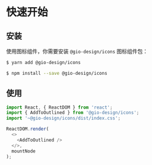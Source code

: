 
<Meta title="Docs/Quick start" />

# 快速开始

## 安装

使用图标组件，你需要安装 `@gio-design/icons` 图标组件包：

<TabsState initial="yarn">
  <div id="yarn" title="Yarn">

```bash
$ yarn add @gio-design/icons
```

  </div>
  <div id="npm" title="NPM">

```bash
$ npm install --save @gio-design/icons
```

  </div>
</TabsState>

## 使用

```javascript
import React, { ReactDOM } from 'react';
import { AddToOutlined } from '@gio-design/icons';
import '~@gio-design/icons/dist/index.css';

ReactDOM.render(
  <>
    <AddToOutlined />
  </>,
  mountNode
);
```

